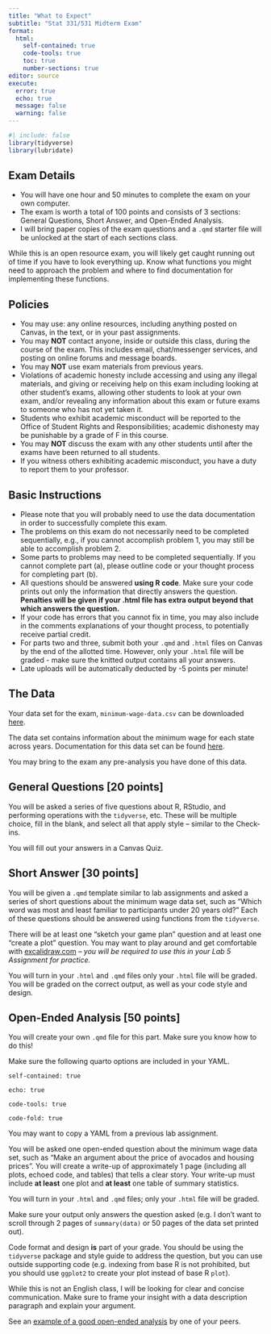 ```yaml
---
title: "What to Expect"
subtitle: "Stat 331/531 Midterm Exam"
format: 
  html:
    self-contained: true
    code-tools: true
    toc: true
    number-sections: true
editor: source
execute: 
  error: true
  echo: true
  message: false
  warning: false
---
```


```r
#| include: false
library(tidyverse)
library(lubridate)
```

## Exam Details {-}

+ You will have one hour and 50 minutes to complete the exam on your own computer.
+ The exam is worth a total of 100 points and consists of 3 sections: General Questions, Short Answer, and Open-Ended Analysis.
+ I will bring paper copies of the exam questions and a `.qmd` starter file will be unlocked at the start of each sections class.

::: callout-caution
While this is an open resource exam, you will likely get caught running out of time if you have to look everything up. Know what functions you might need to approach the problem and where to find documentation for implementing these functions.
:::

## Policies {-}

+ You may use: any online resources, including anything posted on Canvas, in the text, or in your past assignments.
+ You may **NOT** contact anyone, inside or outside this class, during the course of the exam.  This includes email, chat/messenger services, and posting on online forums and message boards.
+ You may **NOT** use exam materials from previous years.
+ Violations of academic honesty include accessing and using any illegal materials, and giving or receiving help on this exam including looking at other student's exams, allowing other students to look at your own exam, and/or revealing any information about this exam or future exams to someone who has not yet taken it.
+ Students who exhibit academic misconduct will be reported to the Office of Student Rights
and Responsibilities; academic dishonesty may be punishable by a grade of F in this course.
+ You may **NOT** discuss the exam with any other students until after the exams have been returned to all students.
+ If you witness others exhibiting academic misconduct, you have a duty to report them to your professor.

## Basic Instructions {-}

+ Please note that you will probably need to use the data documentation in order to successfully complete this exam.
+ The problems on this exam do not necessarily need to be completed sequentially, e.g., if you cannot accomplish problem 1, you may still be able to accomplish problem 2.
+ Some parts to problems may need to be completed sequentially.  If you cannot complete part (a), please outline code or your thought process for completing part (b).
+ All questions should be answered **using R code**.  Make sure your code prints out only the information that directly answers the question.  **Penalties will be given if your .html file has extra output beyond that which answers the question.**
+ If your code has errors that you cannot fix in time, you may also include in the comments explanations of your thought process, to potentially receive partial credit.
+ For parts two and three, submit both your `.qmd` and `.html` files on Canvas by the end of the allotted time. However, only your `.html` file will be graded - make sure the knitted output contains all your answers.
+ Late uploads will be automatically deducted by -5 points per minute!
  
## The Data {-}

Your data set for the exam, `minimum-wage-data.csv` can be downloaded [here](mininimum-wage-data.csv).

The data set contains information about the minimum wage for each state across years. Documentation for this data set can be found [here](https://github.com/Lislejoem/Minimum-Wage-by-State-1968-to-2020).

You may bring to the exam any pre-analysis you have done of this data.
  
## General Questions  [20 points]

You will be asked a series of five questions about R, RStudio, and performing operations with the `tidyverse`, etc. These will be multiple choice, fill in the blank, and select all that apply style -- similar to the Check-ins.

You will fill out your answers in a Canvas Quiz.

## Short Answer [30 points]

You will be given a `.qmd` template similar to lab assignments and asked a series of short questions about the minimum wage data set, such as "Which word was most and least familiar to participants under 20 years old?" Each of these questions should be answered using functions from the `tidyverse`.

There will be at least one "sketch your game plan" question and at least one "create a plot" question. You may want to play around and get comfortable with [excalidraw.com](https://excalidraw.com/) -- *you will be required to use this in your Lab 5 Assignment for practice.*

You will turn in your `.html` and `.qmd` files only your `.html` file will be graded. You will be graded on the correct output, as well as your code style and design.

<!-- You will enter your answers into a "quiz" on Canvas.   -->

<!-- You will also turn in your `.html` and `.qmd` files.  These do not need to be formatted or styled nicely, and they will not be graded; they will only be used to confirm that you used code, not Google, to answer the questions. -->

<!-- After submitting your Canvas quiz, you will be able to see your score.  You may choose to correct your wrong answers and resubmit again, and your scores will be averaged. -->

## Open-Ended Analysis [50 points]

You will create your own `.qmd` file for this part. Make sure you know how to do this!

::: callout-caution
Make sure the following quarto options are included in your YAML.

`self-contained: true`

`echo: true`

`code-tools: true`

`code-fold: true`

You may want to copy a YAML from a previous lab assignment.
:::

You will be asked one open-ended question about the minimum wage data set, such
as "Make an argument about the price of avocados and housing prices". You will
create a write-up of approximately 1 page (including all plots, echoed code, and
tables) that tells a clear story. Your write-up must include **at least** one plot
and **at least** one table of summary statistics.

You will turn in your `.html` and `.qmd` files; only your `.html` file will be
graded. 

::: callout-warning
Make sure your output only answers the question asked (e.g. I don't want
to scroll through 2 pages of `summary(data)` or 50 pages of the data set printed
out).
:::

Code format and design **is** part of your grade. You should be using the
`tidyverse` package and style guide to address the question, but you can use
outside supporting code (e.g. indexing from base R is not prohibited, but you
should use `ggplot2` to create your plot instead of base R `plot`).

::: callout-tip
While this is not an English class, I will be looking for clear and concise
communication. Make sure to frame your insight with a data description paragraph
and explain your argument.

See an [example of a good open-ended analysis](https://earobinson95.github.io/stat331-calpoly/lab-assignments/lab4/lab4-student-sample-Q7.html) by one of your peers.
:::
